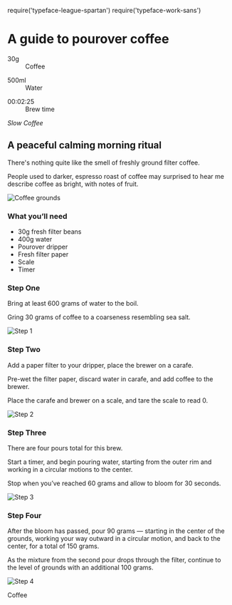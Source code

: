 require('typeface-league-spartan')
require('typeface-work-sans')


<div className={Layout.page}>
  <div className={Layout.billboard}>
    <h1>A guide to pourover coffee</h1>
    <div className={Layout.summary}>
      <dl>
        <dt>30g</dt>
        <dd>Coffee</dd>
      </dl>
      <dl>
        <dt>500ml</dt>
        <dd>Water</dd>
      </dl>
      <dl>
        <dt>00:02:25</dt>
        <dd>Brew time</dd>
      </dl>
    </div>
  </div>
  <div className={Layout.introduction}>
    <div className={Layout.leading}>
      <em>Slow Coffee</em>
      <h2>A peaceful calming morning ritual</h2>
    </div>
    <div className={Layout.description}>
      <p>There's nothing quite like the smell of freshly ground filter coffee.</p>
      <p>People used to darker, espresso roast of coffee may surprised to hear me describe coffee as bright, with notes of fruit.</p>
    </div>
    <div className={Layout.recipeImg}>
      <img src={recipeImg} alt="Coffee grounds"/>
    </div>
    <div className={Layout.recipe}>
      <h3>What you’ll need</h3>
      <ul className={Layout.checklist}>
        <li>30g fresh filter beans</li>
        <li>400g water</li>
        <li>Pourover dripper</li>
        <li>Fresh filter paper</li>
        <li>Scale</li>
        <li>Timer</li>
      </ul>
    </div>
  </div>
  <div className={Layout.stepOdd}>
    <div className={Layout.step_description}>
      <h3>Step One</h3>
      <p>Bring at least 600 grams of water to the boil.</p>
      <p>Gring 30 grams of coffee to a coarseness resembling sea salt.</p>
    </div>
    <div className={Layout.step_image}>
      <img src={stepOneImg} alt="Step 1"/>
    </div>
  </div>
  <div className={Layout.stepEven}>
    <div className={Layout.step_description}>
      <h3>Step Two</h3>
      <p>Add a paper filter to your dripper, place the brewer on a carafe.</p>
      <p>Pre-wet the filter paper, discard water in carafe, and add coffee to the brewer.</p>
      <p>Place the carafe and brewer on a scale, and tare the scale to read 0.</p>
    </div>
    <div className={Layout.step_image}>
      <img src={stepTwoImg} alt="Step 2"/>
    </div>
  </div>
  <div className={Layout.stepOdd}>
    <div className={Layout.step_description}>
      <h3>Step Three</h3>
      <p>There are four pours total for this brew.</p>
      <p>Start a timer, and begin pouring water, starting from the outer rim and working in a circular motions to the center.</p>
      <p>Stop when you’ve reached 60 grams and allow to bloom for 30 seconds.</p>
    </div>
    <div className={Layout.step_image}>
      <img src={stepThreeImg} alt="Step 3"/>
    </div>
  </div>
  <div className={Layout.stepEven}>
    <div className={Layout.step_description}>
      <h3>Step Four</h3>
      <p>After the bloom has passed, pour 90 grams — starting in the center of the grounds, working your way outward in a circular motion, and back to the center, for a total of 150 grams.</p>
      <p>As the mixture from the second pour drops through the filter, continue to the level of grounds with an additional 100 grams.</p>
    </div>
    <div className={Layout.step_image}>
      <img src={stepFourImg} alt="Step 4"/>
    </div>
  </div>
</div>

<Footer>

Coffee
</Footer>

